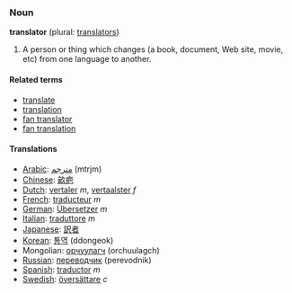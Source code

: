 ===Noun===
'''translator''' (plural: [[translators]])

#A person or thing which changes (a book, document, Web site, movie, etc) from one language to another.

====Related terms====
*[[translate]]
*[[translation]]
*[[fan translator]]
*[[fan translation]]

====Translations====
*[[Arabic]]: [[مترجم]] (mtrjm)
*[[Chinese]]: [[畝疤]]
*[[Dutch]]: [[vertaler]] ''m'', [[vertaalster]] ''f''
*[[French]]: [[traducteur]] ''m''
*[[German]]: [[Übersetzer]] ''m''
*[[Italian]]: [[traduttore]] ''m''
*[[Japanese]]: [[訳者]]
*[[Korean]]: [[통역]] (ddongeok)
*Mongolian: [[орчуулагч]] (orchuulagch)
*[[Russian]]: [[переводчик]] (perevodnik)
*[[Spanish]]: [[traductor]] ''m''
*[[Swedish]]: [[översättare]] ''c''